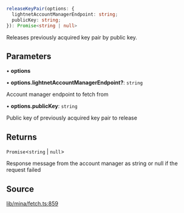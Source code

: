 ```ts
releaseKeyPair(options: {
  lightnetAccountManagerEndpoint: string;
  publicKey: string;
}): Promise<string | null>
```

Releases previously acquired key pair by public key.

## Parameters

• **options**

• **options\.lightnetAccountManagerEndpoint?**: `string`

Account manager endpoint to fetch from

• **options\.publicKey**: `string`

Public key of previously acquired key pair to release

## Returns

`Promise`\<`string` \| `null`\>

Response message from the account manager as string or null if the request failed

## Source

[lib/mina/fetch.ts:859](https://github.com/o1-labs/o1js/blob/fd7bd4b02f4f7cc1057cd423261d70c22275763a/src/lib/mina/fetch.ts#L859)
